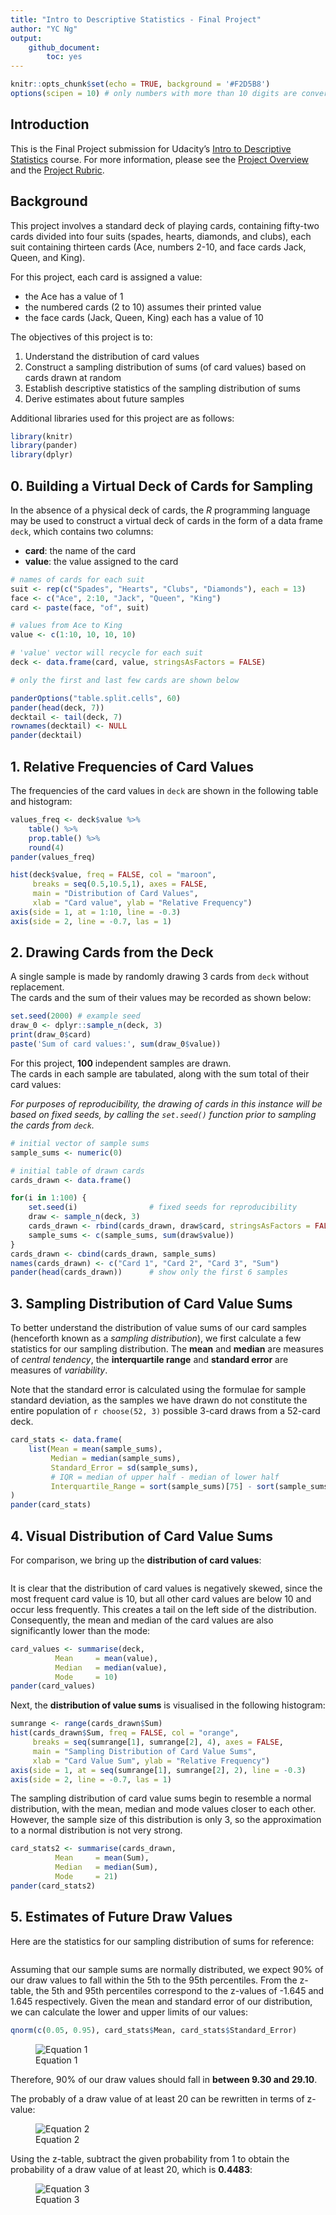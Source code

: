 ```yaml
---
title: "Intro to Descriptive Statistics - Final Project"
author: "YC Ng"
output: 
    github_document:
        toc: yes
---
```


```r
knitr::opts_chunk$set(echo = TRUE, background = '#F2D5B8')
options(scipen = 10) # only numbers with more than 10 digits are converted to scientific form
```
## Introduction

This is the Final Project submission for Udacity's [Intro to Descriptive Statistics](https://www.udacity.com/course/intro-to-descriptive-statistics--ud827) course. For more information, please see the [Project Overview](https://docs.google.com/document/d/1059JMJ9C5dn7vKUrmfWYle57Ai3Uk9PzxPQBGj5drjE/pub?embedded=true) and the [Project Rubric](https://docs.google.com/document/d/1gVCBsThTXBkUtMiccc4Rj5XT8I9h4ji0bpqTe2uUxRg/pub).

## Background

This project involves a standard deck of playing cards, containing fifty-two cards divided into four suits (spades, hearts, diamonds, and clubs), each suit containing thirteen cards (Ace, numbers 2-10, and face cards Jack, Queen, and King). 

For this project, each card is assigned a value: 

* the Ace has a value of 1
* the numbered cards (2 to 10) assumes their printed value
* the face cards (Jack, Queen, King) each has a value of 10

The objectives of this project is to:

1. Understand the distribution of card values
2. Construct a sampling distribution of sums (of card values) based on cards drawn at random
3. Establish descriptive statistics of the sampling distribution of sums
4. Derive estimates about future samples

Additional libraries used for this project are as follows:

```r
library(knitr)
library(pander)
library(dplyr)
```

## 0. Building a Virtual Deck of Cards for Sampling

In the absence of a physical deck of cards, the *R* programming language may be used to construct a virtual deck of cards in the form of a data frame `deck`, which contains two columns:

* **card**: the name of the card
* **value**: the value assigned to the card

<!-- use the pander package to reformat my tables -->
```r
# names of cards for each suit
suit <- rep(c("Spades", "Hearts", "Clubs", "Diamonds"), each = 13)
face <- c("Ace", 2:10, "Jack", "Queen", "King")
card <- paste(face, "of", suit)

# values from Ace to King
value <- c(1:10, 10, 10, 10)

# 'value' vector will recycle for each suit
deck <- data.frame(card, value, stringsAsFactors = FALSE)

# only the first and last few cards are shown below
```
```r
panderOptions("table.split.cells", 60)
pander(head(deck, 7))
decktail <- tail(deck, 7)
rownames(decktail) <- NULL
pander(decktail)
```

## 1. Relative Frequencies of Card Values

The  frequencies of the card values in `deck` are shown in the following table and histogram:

```r
values_freq <- deck$value %>% 
    table() %>% 
    prop.table() %>% 
    round(4)
pander(values_freq)
```

```r
hist(deck$value, freq = FALSE, col = "maroon",
     breaks = seq(0.5,10.5,1), axes = FALSE,
     main = "Distribution of Card Values",
     xlab = "Card value", ylab = "Relative Frequency")
axis(side = 1, at = 1:10, line = -0.3)
axis(side = 2, line = -0.7, las = 1)
```

## 2. Drawing Cards from the Deck
<!-- Now, we will get samples for a new distribution. To obtain a single sample, shuffle your deck of cards and draw three cards from it. (You will be sampling from the deck without replacement.) Record the cards that you have drawn and the sum of the three cards' values. Replace the drawn cards back into the deck and repeat this sampling procedure a total of at least thirty times. -->
A single sample is made by randomly drawing 3 cards from `deck` without replacement.  
The cards and the sum of their values may be recorded as shown below:

```r
set.seed(2000) # example seed
draw_0 <- dplyr::sample_n(deck, 3)
print(draw_0$card)
paste('Sum of card values:', sum(draw_0$value))
```

For this project, **100** independent samples are drawn.  
The cards in each sample are tabulated, along with the sum total of their card values:

*For purposes of reproducibility, the drawing of cards in this instance will be based on fixed seeds, by calling the `set.seed()` function prior to sampling the cards from `deck`.*

```r
# initial vector of sample sums
sample_sums <- numeric(0)

# initial table of drawn cards
cards_drawn <- data.frame()

for(i in 1:100) {
    set.seed(i)                # fixed seeds for reproducibility
    draw <- sample_n(deck, 3)
    cards_drawn <- rbind(cards_drawn, draw$card, stringsAsFactors = FALSE)
    sample_sums <- c(sample_sums, sum(draw$value))
}
cards_drawn <- cbind(cards_drawn, sample_sums)
names(cards_drawn) <- c("Card 1", "Card 2", "Card 3", "Sum")
pander(head(cards_drawn))      # show only the first 6 samples
```

## 3. Sampling Distribution of Card Value Sums
<!-- 
3. Let's take a look at the distribution of the card sums. Report descriptive statistics for the samples you have drawn. Include at least two measures of central tendency and two measures of variability.
-->
To better understand the distribution of value sums of our card samples (henceforth known as a *sampling distribution*), we first calculate a few statistics for our sampling distribution. The **mean** and **median** are measures of *central tendency*, the **interquartile range** and **standard error** are measures of *variability*.

Note that the standard error is calculated using the formulae for sample standard deviation, as the samples we have drawn do not constitute the entire population of `r choose(52, 3)` possible 3-card draws from a 52-card deck.
<!-- reformat no. of combinations in appropriate form-->

```r
card_stats <- data.frame(
    list(Mean = mean(sample_sums),
         Median = median(sample_sums),
         Standard_Error = sd(sample_sums),
         # IQR = median of upper half - median of lower half
         Interquartile_Range = sort(sample_sums)[75] - sort(sample_sums)[25])
)
pander(card_stats)
```


## 4. Visual Distribution of Card Value Sums
<!-- 4. Create a histogram of the sampled card sums you have recorded. Compare its shape to that of the original distribution. How are they different, and can you explain why this is the case? -->

For comparison, we bring up the **distribution of card values**:

```r
```

It is clear that the distribution of card values is negatively skewed, since the most frequent card value is 10, but all other card values are below 10 and occur less frequently. This creates a tail on the left side of the distribution. Consequently, the mean and median of the card values are also significantly lower than the mode:

```r
card_values <- summarise(deck, 
          Mean     = mean(value),
          Median   = median(value),
          Mode     = 10)
pander(card_values)
```

Next, the **distribution of value sums** is visualised in the following histogram:

```r
sumrange <- range(cards_drawn$Sum)
hist(cards_drawn$Sum, freq = FALSE, col = "orange",
     breaks = seq(sumrange[1], sumrange[2], 4), axes = FALSE,
     main = "Sampling Distribution of Card Value Sums",
     xlab = "Card Value Sum", ylab = "Relative Frequency")
axis(side = 1, at = seq(sumrange[1], sumrange[2], 2), line = -0.3)
axis(side = 2, line = -0.7, las = 1)
```

The sampling distribution of card value sums begin to resemble a normal distribution, with the mean, median and mode values closer to each other. However, the sample size of this distribution is only 3, so the approximation to a normal distribution is not very strong.

```r
card_stats2 <- summarise(cards_drawn, 
          Mean     = mean(Sum),
          Median   = median(Sum),
          Mode     = 21)
pander(card_stats2)
```


## 5. Estimates of Future Draw Values
<!-- Make some estimates about values you will get on future draws. Within what range will you expect approximately 90% of your draw values to fall? What is the approximate probability that you will get a draw value of at least 20? Make sure you justify how you obtained your values. -->

Here are the statistics for our sampling distribution of sums for reference:

```r
```

Assuming that our sample sums are normally distributed, we expect 90% of our draw values to fall within the 5th to the 95th percentiles. From the z-table, the 5th and 95th percentiles correspond to the z-values of -1.645 and 1.645 respectively. Given the mean and standard error of our distribution, we can calculate the lower and upper limits of our values:

```r
qnorm(c(0.05, 0.95), card_stats$Mean, card_stats$Standard_Error)
```

![Equation 1](eqn1.png)

Therefore, 90% of our draw values should fall in **between 9.30 and 29.10**.

The probably of a draw value of at least 20 can be rewritten in terms of z-value:

![Equation 2](eqn2.png)

Using the z-table, subtract the given probability from 1 to obtain the probability of a draw value of at least 20, which is **0.4483**:

![Equation 3](eqn3.png)